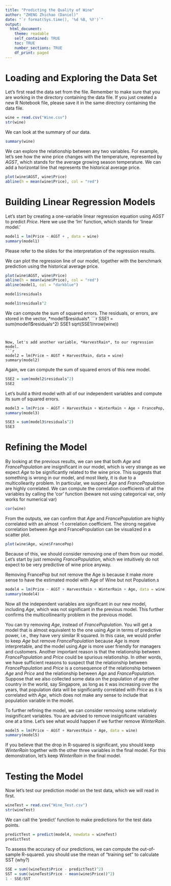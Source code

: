 ```yaml
---
title: "Predicting the Quality of Wine"
author: "ZHENG Zhichao (Daniel)"
date: "`r format(Sys.time(), '%d %B, %Y')`"
output:
  html_document:
    theme: readable
    self_contained: TRUE
    toc: TRUE
    number_sections: TRUE
    df_print: paged
---
```




# Loading and Exploring the Data Set



Let's first read the data set from the file. Remember to make sure that you are working in the directory containing the data file. If you just created a new R Notebook file, please save it in the same directory containing the data file.
```r
wine = read.csv("Wine.csv")
str(wine)
```


We can look at the summary of our data.
```r
summary(wine)
```


We can explore the relationship between any two variables. For example, let's see how the wine price changes with the temperature, represented by *AGST*, which stands for the average growing season temperature. We can add a horizontal line that represents the historical average price.
```r
plot(wine$AGST, wine$Price)
abline(h = mean(wine$Price), col = "red")
```



# Building Linear Regression Models



Let's start by creating a one-variable linear regression equation using *AGST* to predict *Price*. Here we use the 'lm' function, which stands for 'linear model.'
```r
model1 = lm(Price ~ AGST + , data = wine)
summary(model1)
```


Please refer to the slides for the interpretation of the regression results.


We can plot the regression line of our model, together with the benchmark prediction using the historical average price.
```r
plot(wine$AGST, wine$Price)
abline(h = mean(wine$Price), col = "red")
abline(model1, col = "darkblue")
```


```r
model1$residuals
```

```r
model1$residuals^2
```


We can compute the sum of squared errors. The residuals, or errors, are stored in the vector, *model1$residuals*.
```r
SSE1 = sum(model1$residuals^2)
SSE1
sqrt(SSE1/nrow(wine))
```


Now, let's add another variable, *HarvestRain*, to our regression model.
```r
model2 = lm(Price ~ AGST + HarvestRain, data = wine)
summary(model2)
```


Again, we can compute the sum of squared errors of this new model.
```r
SSE2 = sum(model2$residuals^2)
SSE2
```


Let's build a third model with all of our independent variables and compute its sum of squared errors.
```r
model3 = lm(Price ~ AGST + HarvestRain + WinterRain + Age + FrancePop, data = wine)
summary(model3)
```


```r
SSE3 = sum(model3$residuals^2)
SSE3
```



# Refining the Model



By looking at the previous results, we can see that both *Age* and *FrancePopulation* are insignificant in our model, which is very strange as we expect *Age* to be significantly related to the wine price. This suggests that something is wrong in our model, and most likely, it is due to a multicollearity problem. In particular, we suspect *Age* and *FrancePopulation* are highly correlated. We can compute the correlation coefficients of all the variables by calling the 'cor' function
(beware not using categorical var, only works for numerical var)
```r
cor(wine)
```


From the outputs, we can confirm that *Age* and *FrancePopulation* are highly correlated with an almost -1 correlation coefficient. The strong negative correlation between Age and FrancePopulation can be visualized in a scatter plot.
```r
plot(wine$Age, wine$FrancePop)
```


Because of this, we should consider removing one of them from our model. Let's start by just removing *FrancePopulation*, which we intuitively do not expect to be very predictive of wine price anyway.

Removing FrancePop but not remove the Age is because it make more sense to have the estimated model with Age of Wine but not Population.s
```r
model4 = lm(Price ~ AGST + HarvestRain + WinterRain + Age, data = wine)
summary(model4)
```


Now all the independent variables are significant in our new model, including *Age*, which was not significant in the previous model. This further confirms the multicollinearity problem in the previous model.


You can try removing *Age*, instead of *FrancePopulation*. You will get a model that is almost equivalent to the one using *Age* in terms of predictive power, i.e., they have very similar R squared. In this case, we would prefer to keep *Age* but remove *FrancePopulation* because *Age* is more interpretable, and the model using *Age* is more user friendly for managers and customers. Another important reason is that the relationship between *FrancePopulation* and *Price* could be spurious relationship. In other words, we have sufficient reasons to suspect that the relationship between *FrancePopulation* and *Price* is a consequence of the relationship between *Age* and *Price* and the relationship between *Age* and *FrancePopulation*. Suppose that we also collected some data on the population of any other country in the world, say Singapore, as long as it was increasing over the years, that population data will be significantly correlated with *Price* as it is correlated with *Age*, which does not make any sense to include that population variable in the model.


To further refining the model, we can consider removing some relatively insignificant variables. You are advised to remove insignificant variables one at a time. Let's see what would happen if we further remove *WinterRain*.
```r
model5 = lm(Price ~ AGST + HarvestRain + Age, data = wine)
summary(model5)
```


If you believe that the drop in R-squared is significant, you should keep *WinterRain* together with the other three variables in the final model.
For this demonstration, let's keep *WinterRain* in the final model.



# Testing the Model



Now let's test our prediction model on the test data, which we will read in first.
```r
wineTest = read.csv("Wine_Test.csv")
str(wineTest)
```


We can call the 'predict' function to make predictions for the test data points.
```r
predictTest = predict(model4, newdata = wineTest)
predictTest
```


To assess the accuracy of our predictions, we can compute the out-of-sample R-squared.
you should use the mean of "training set" to calculate SST (why?)
```r
SSE = sum((wineTest$Price - predictTest)^2)
SST = sum((wineTest$Price - mean(wine$Price))^2)
1 - SSE/SST
```


